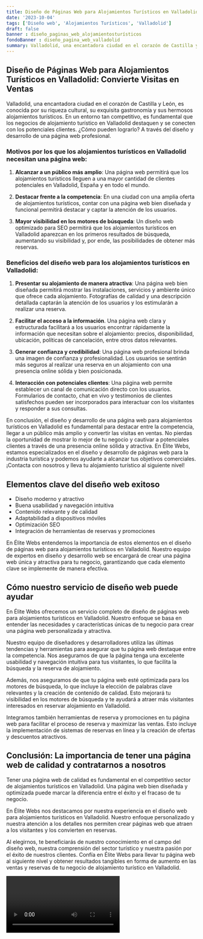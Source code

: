 ```yaml
---
title: Diseño de Páginas Web para Alojamientos Turísticos en Valladolid
date: '2023-10-04'
tags: ['Diseño web', 'Alojamientos Turísticos', 'Valladolid']
draft: false
banner : diseño_paginas_web_alojamientosturísticos
fondoBanner : diseño_pagina_web_valladolid
summary: Valladolid, una encantadora ciudad en el corazón de Castilla y León, es conocida por su riqueza cultural, su exquisita gastronomía y sus hermosos alojamientos turísticos. En un entorno tan competitivo, es fundamental que los negocios de alojamiento turístico en Valladolid destaquen y se conecten con los potenciales clientes. ¿Cómo pueden lograrlo? A través del diseño y desarrollo de una página web profesional.
---
```


## Diseño de Páginas Web para Alojamientos Turísticos en Valladolid: Convierte Visitas en Ventas

Valladolid, una encantadora ciudad en el corazón de Castilla y León, es conocida por su riqueza cultural, su exquisita gastronomía y sus hermosos alojamientos turísticos. En un entorno tan competitivo, es fundamental que los negocios de alojamiento turístico en Valladolid destaquen y se conecten con los potenciales clientes. ¿Cómo pueden lograrlo? A través del diseño y desarrollo de una página web profesional.

### Motivos por los que los alojamientos turísticos en Valladolid necesitan una página web:

1. **Alcanzar a un público más amplio**: Una página web permitirá que los alojamientos turísticos lleguen a una mayor cantidad de clientes potenciales en Valladolid, España y en todo el mundo.

2. **Destacar frente a la competencia**: En una ciudad con una amplia oferta de alojamientos turísticos, contar con una página web bien diseñada y funcional permitirá destacar y captar la atención de los usuarios.

3. **Mayor visibilidad en los motores de búsqueda**: Un diseño web optimizado para SEO permitirá que los alojamientos turísticos en Valladolid aparezcan en los primeros resultados de búsqueda, aumentando su visibilidad y, por ende, las posibilidades de obtener más reservas.

### Beneficios del diseño web para los alojamientos turísticos en Valladolid:

1. **Presentar su alojamiento de manera atractiva**: Una página web bien diseñada permitirá mostrar las instalaciones, servicios y ambiente único que ofrece cada alojamiento. Fotografías de calidad y una descripción detallada captarán la atención de los usuarios y los estimularán a realizar una reserva.

2. **Facilitar el acceso a la información**. Una página web clara y estructurada facilitará a los usuarios encontrar rápidamente la información que necesitan sobre el alojamiento: precios, disponibilidad, ubicación, políticas de cancelación, entre otros datos relevantes.

3. **Generar confianza y credibilidad**: Una página web profesional brinda una imagen de confianza y profesionalidad. Los usuarios se sentirán más seguros al realizar una reserva en un alojamiento con una presencia online sólida y bien posicionada.

4. **Interacción con potenciales clientes**: Una página web permite establecer un canal de comunicación directo con los usuarios. Formularios de contacto, chat en vivo y testimonios de clientes satisfechos pueden ser incorporados para interactuar con los visitantes y responder a sus consultas.

En conclusión, el diseño y desarrollo de una página web para alojamientos turísticos en Valladolid es fundamental para destacar entre la competencia, llegar a un público más amplio y convertir las visitas en ventas. No pierdas la oportunidad de mostrar lo mejor de tu negocio y cautivar a potenciales clientes a través de una presencia online sólida y atractiva. En Élite Webs, estamos especializados en el diseño y desarrollo de páginas web para la industria turística y podemos ayudarte a alcanzar tus objetivos comerciales. ¡Contacta con nosotros y lleva tu alojamiento turístico al siguiente nivel!

<GifSeo />

<Cta />

## Elementos clave del diseño web exitoso

- Diseño moderno y atractivo
- Buena usabilidad y navegación intuitiva
- Contenido relevante y de calidad
- Adaptabilidad a dispositivos móviles
- Optimización SEO
- Integración de herramientas de reservas y promociones

En Élite Webs entendemos la importancia de estos elementos en el diseño de páginas web para alojamientos turísticos en Valladolid. Nuestro equipo de expertos en diseño y desarrollo web se encargará de crear una página web única y atractiva para tu negocio, garantizando que cada elemento clave se implemente de manera efectiva.

## Cómo nuestro servicio de diseño web puede ayudar

En Élite Webs ofrecemos un servicio completo de diseño de páginas web para alojamientos turísticos en Valladolid. Nuestro enfoque se basa en entender las necesidades y características únicas de tu negocio para crear una página web personalizada y atractiva.

Nuestro equipo de diseñadores y desarrolladores utiliza las últimas tendencias y herramientas para asegurar que tu página web destaque entre la competencia. Nos aseguramos de que la página tenga una excelente usabilidad y navegación intuitiva para tus visitantes, lo que facilita la búsqueda y la reserva de alojamiento.

Además, nos aseguramos de que tu página web esté optimizada para los motores de búsqueda, lo que incluye la elección de palabras clave relevantes y la creación de contenido de calidad. Esto mejorará tu visibilidad en los motores de búsqueda y te ayudará a atraer más visitantes interesados en reservar alojamiento en Valladolid.

Integramos también herramientas de reserva y promociones en tu página web para facilitar el proceso de reserva y maximizar las ventas. Esto incluye la implementación de sistemas de reservas en línea y la creación de ofertas y descuentos atractivos.

## Conclusión: La importancia de tener una página web de calidad y contratarnos a nosotros

Tener una página web de calidad es fundamental en el competitivo sector de alojamientos turísticos en Valladolid. Una página web bien diseñada y optimizada puede marcar la diferencia entre el éxito y el fracaso de tu negocio.

En Élite Webs nos destacamos por nuestra experiencia en el diseño web para alojamientos turísticos en Valladolid. Nuestro enfoque personalizado y nuestra atención a los detalles nos permiten crear páginas web que atraen a los visitantes y los convierten en reservas.

Al elegirnos, te beneficiarás de nuestro conocimiento en el campo del diseño web, nuestra comprensión del sector turístico y nuestra pasión por el éxito de nuestros clientes. Confía en Élite Webs para llevar tu página web al siguiente nivel y obtener resultados tangibles en forma de aumento en las ventas y reservas de tu negocio de alojamiento turístico en Valladolid.

<Video />

<CtaBot job='Alojamientos Turísticos' city='Valladolid'/>

<Gmaps query='Valladolid+españa+maps' />
